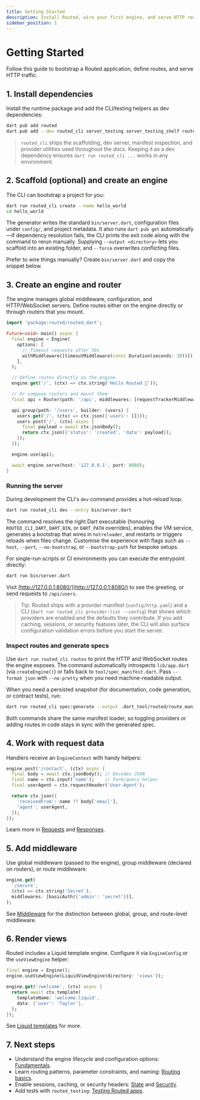```yaml
---
title: Getting Started
description: Install Routed, wire your first engine, and serve HTTP requests
sidebar_position: 1
---
```


# Getting Started

Follow this guide to bootstrap a Routed application, define routes, and serve HTTP traffic.

## 1. Install dependencies

Install the runtime package and add the CLI/testing helpers as dev dependencies:

```bash
dart pub add routed
dart pub add --dev routed_cli server_testing server_testing_shelf routed_testing
```

> `routed_cli` ships the scaffolding, dev server, manifest inspection, and provider utilities used throughout the docs. Keeping it as a dev dependency ensures `dart run routed_cli ...` works in any environment.

## 2. Scaffold (optional) and create an engine

The CLI can bootstrap a project for you:

```bash
dart run routed_cli create --name hello_world
cd hello_world
```

The generator writes the standard `bin/server.dart`, configuration files under `config/`, and project metadata. It also runs `dart pub get` automatically—if dependency resolution fails, the CLI prints the exit code along with the command to rerun manually. Supplying `--output <directory>` lets you scaffold into an existing folder, and `--force` overwrites conflicting files.

Prefer to wire things manually? Create `bin/server.dart` and copy the snippet below.

## 3. Create an engine and router

The engine manages global middleware, configuration, and HTTP/WebSocket servers. Define routes either on the engine directly or through routers that you mount.

```dart title="bin/server.dart"
import 'package:routed/routed.dart';

Future<void> main() async {
  final engine = Engine(
    options: [
      // Timeout requests after 30s
      withMiddleware([timeoutMiddleware(const Duration(seconds: 30))]),
    ],
  );

  // Define routes directly on the engine
  engine.get('/', (ctx) => ctx.string('Hello Routed 👋'));

  // Or compose routers and mount them
  final api = Router(path: '/api', middlewares: [requestTrackerMiddleware()]);

  api.group(path: '/users', builder: (users) {
    users.get('/', (ctx) => ctx.json({'users': []}));
    users.post('/', (ctx) async {
      final payload = await ctx.jsonBody();
      return ctx.json({'status': 'created', 'data': payload});
    });
  });

  engine.use(api);

  await engine.serve(host: '127.0.0.1', port: 8080);
}
```

### Running the server

During development the CLI's `dev` command provides a hot-reload loop:

```bash
dart run routed_cli dev --entry bin/server.dart
```

The command resolves the right Dart executable (honouring `ROUTED_CLI_DART`, `DART_BIN`, or `DART_PATH` overrides), enables the VM service, generates a bootstrap that wires in `hotreloader`, and restarts or triggers reloads when files change. Customise the experience with flags such as `--host`, `--port`, `--no-bootstrap`, or `--bootstrap-path` for bespoke setups.

For single-run scripts or CI environments you can execute the entrypoint directly:

```bash
dart run bin/server.dart
```

Visit [http://127.0.0.1:8080/](http://127.0.0.1:8080/) to see the greeting, or send requests to `/api/users`.

> Tip: Routed ships with a provider manifest (`config/http.yaml`) and a CLI (`dart run routed_cli provider:list --config`) that shows which providers are enabled and the defaults they contribute. If you add caching, sessions, or security features later, the CLI will also surface configuration validation errors before you start the server.

### Inspect routes and generate specs

Use `dart run routed_cli routes` to print the HTTP and WebSocket routes the engine exposes. The command automatically introspects `lib/app.dart` (via `createEngine()`) or falls back to `tool/spec_manifest.dart`. Pass `--format json` with `--no-pretty` when you need machine-readable output.

When you need a persisted snapshot (for documentation, code generation, or contract tests), run:

```bash
dart run routed_cli spec:generate --output .dart_tool/routed/route_manifest.json
```

Both commands share the same manifest loader, so toggling providers or adding routes in code stays in sync with the generated spec.

## 4. Work with request data

Handlers receive an `EngineContext` with handy helpers:

```dart
engine.post('/contact', (ctx) async {
  final body = await ctx.jsonBody(); // Decodes JSON
  final name = ctx.input('name');    // Form/query helper
  final userAgent = ctx.requestHeader('User-Agent');

  return ctx.json({
    'receivedFrom': name ?? body['email'],
    'agent': userAgent,
  });
});
```

Learn more in [Requests](/docs/routed/fundamentals/requests) and [Responses](/docs/routed/fundamentals/responses).

## 5. Add middleware

Use global middleware (passed to the engine), group middleware (declared on routers), or route middleware:

```dart
engine.get(
  '/secure',
  (ctx) => ctx.string('Secret'),
  middlewares: [basicAuth({'admin': 'secret'})],
);
```

See [Middleware](/docs/routed/fundamentals/middleware) for the distinction between global, group, and route-level middleware.

## 6. Render views

Routed includes a Liquid template engine. Configure it via `EngineConfig` or the `useViewEngine` helper:

```dart
final engine = Engine();
engine.useViewEngine(LiquidViewEngine(directory: 'views'));

engine.get('/welcome', (ctx) async {
  return await ctx.template(
    templateName: 'welcome.liquid',
    data: {'user': 'Taylor'},
  );
});
```

See [Liquid templates](/docs/routed/views/templates) for more.

## 7. Next steps

- Understand the engine lifecycle and configuration options: [Fundamentals](/docs/routed/fundamentals/).
- Learn routing patterns, parameter constraints, and naming: [Routing basics](/docs/routed/fundamentals/routing).
- Enable sessions, caching, or security headers: [State](/docs/routed/state/) and [Security](/docs/routed/security).
- Add tests with `routed_testing`: [Testing Routed apps](/docs/routed/testing/overview).
